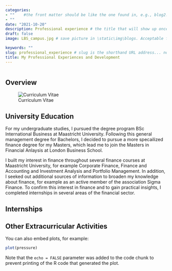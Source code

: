 ```yaml
---
categories:  
- ""    #the front matter should be like the one found in, e.g., blog2.md. It cannot be like the normal Rmd we used
- ""
date: "2021-10-20"
description: Professional experience # the title that will show up once someone gets to this page
draft: false
image: LBS_campus.jpg # save picture in \static\img\blogs. Acceptable formats= jpg, jpeg, or png . Your iPhone pics wont work

keywords: ""
slug: professional_experience # slug is the shorthand URL address... no spaces plz
title: My Professional Experiences and Development 
---
```


```r

```

## Overview 

![Curriculum Vitae](/Users/leoniesophiebick/Documents/AA LBS/Data Analytics/my_website_leonie/themes/forty/static/img/CV.jpeg)

## University Education

For my undergraduate studies, I pursued the degree program BSc International 
Business at Maastricht University. Following this general management degree for 
Bachelors, I decided to pursue a more specailized finance degree for my Masters, 
which lead me to join the Masters in Financial Anlaysis at London Business
School.

I built my interest in finance throughout several finance courses at Maastricht 
University, for example Corporate Finance, Finance and Accounting and Investment 
Analysis and Portfolio Management. In addition, I seeked out additional sources 
of information to broaden my knowledge about finance, for example as an active
member of the association Sigma Finance. To confirm this interest in finance and 
to gain practical insights, I completed internships in several areas of the 
financial sector.

## Internships



## Other Extracurricular Activities

You can also embed plots, for example:

```r
plot(pressure)
```

Note that the `echo = FALSE` parameter was added to the code chunk to prevent printing of the R code that generated the plot.
